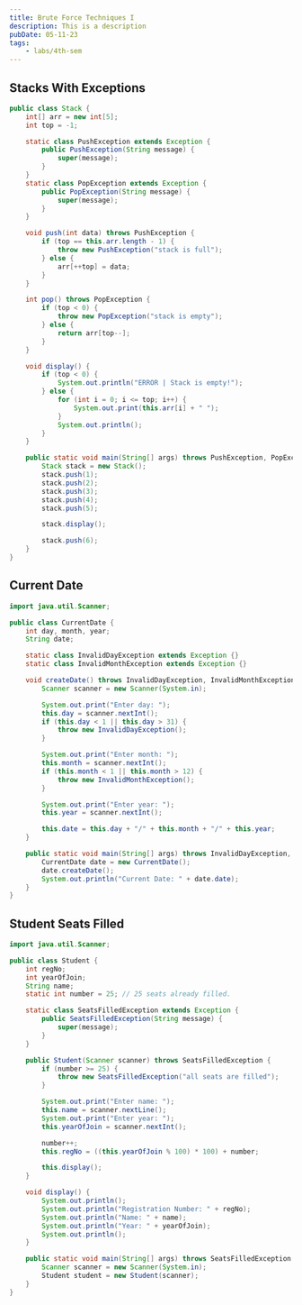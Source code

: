 ```yaml
---
title: Brute Force Techniques I
description: This is a description
pubDate: 05-11-23
tags:
	- labs/4th-sem
---
```


## Stacks With Exceptions

```java
public class Stack {
	int[] arr = new int[5];
	int top = -1;

	static class PushException extends Exception {
		public PushException(String message) {
			super(message);
		}
	}
	static class PopException extends Exception {
		public PopException(String message) {
			super(message);
		}
	}

	void push(int data) throws PushException {
		if (top == this.arr.length - 1) {
			throw new PushException("stack is full");
		} else {
			arr[++top] = data;
		}
	}

	int pop() throws PopException {
		if (top < 0) {
			throw new PopException("stack is empty");
		} else {
			return arr[top--];
		}
	}

	void display() {
		if (top < 0) {
			System.out.println("ERROR | Stack is empty!");
		} else {
			for (int i = 0; i <= top; i++) {
				System.out.print(this.arr[i] + " ");
			}
			System.out.println();
		}
	}

	public static void main(String[] args) throws PushException, PopException {
		Stack stack = new Stack();
		stack.push(1);
		stack.push(2);
		stack.push(3);
		stack.push(4);
		stack.push(5);

		stack.display();

		stack.push(6);
	}
}
```

## Current Date

```java
import java.util.Scanner;

public class CurrentDate {
	int day, month, year;
	String date;

	static class InvalidDayException extends Exception {}
	static class InvalidMonthException extends Exception {}

	void createDate() throws InvalidDayException, InvalidMonthException {
		Scanner scanner = new Scanner(System.in);

		System.out.print("Enter day: ");
		this.day = scanner.nextInt();
		if (this.day < 1 || this.day > 31) {
			throw new InvalidDayException();
		}

		System.out.print("Enter month: ");
		this.month = scanner.nextInt();
		if (this.month < 1 || this.month > 12) {
			throw new InvalidMonthException();
		}

		System.out.print("Enter year: ");
		this.year = scanner.nextInt();

		this.date = this.day + "/" + this.month + "/" + this.year;
	}

	public static void main(String[] args) throws InvalidDayException, InvalidMonthException {
		CurrentDate date = new CurrentDate();
		date.createDate();
		System.out.println("Current Date: " + date.date);
	}
}
```

## Student Seats Filled

```java
import java.util.Scanner;

public class Student {
	int regNo;
	int yearOfJoin;
	String name;
	static int number = 25; // 25 seats already filled.

	static class SeatsFilledException extends Exception {
		public SeatsFilledException(String message) {
			super(message);
		}
	}

	public Student(Scanner scanner) throws SeatsFilledException {
		if (number >= 25) {
			throw new SeatsFilledException("all seats are filled");
		}

		System.out.print("Enter name: ");
		this.name = scanner.nextLine();
		System.out.print("Enter year: ");
		this.yearOfJoin = scanner.nextInt();

		number++;
		this.regNo = ((this.yearOfJoin % 100) * 100) + number;

		this.display();
	}

	void display() {
		System.out.println();
		System.out.println("Registration Number: " + regNo);
		System.out.println("Name: " + name);
		System.out.println("Year: " + yearOfJoin);
		System.out.println();
	}

	public static void main(String[] args) throws SeatsFilledException {
		Scanner scanner = new Scanner(System.in);
		Student student = new Student(scanner);
	}
}
```
